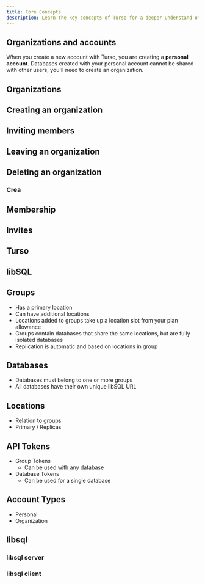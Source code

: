 ```yaml
---
title: Core Concepts
description: Learn the key concepts of Turso for a deeper understand of the platform.
---
```


## Organizations and accounts

When you create a new account with Turso, you are creating a **personal account**. Databases created with your personal account cannot be shared with other users, you'll need to create an organization.

## Organizations

## Creating an organization

## Inviting members

## Leaving an organization

## Deleting an organization

###

### Crea

## Membership

## Invites

## Turso

## libSQL

## Groups

- Has a primary location
- Can have additional locations
- Locations added to groups take up a location slot from your plan allowance
- Groups contain databases that share the same locations, but are fully isolated databases
- Replication is automatic and based on locations in group

## Databases

- Databases must belong to one or more groups
- All databases have their own unique libSQL URL

## Locations

- Relation to groups
- Primary / Replicas

## API Tokens

- Group Tokens
  - Can be used with any database
- Database Tokens
  - Can be used for a single database

## Account Types

- Personal
- Organization

## libsql

### libsql server

### libsql client
